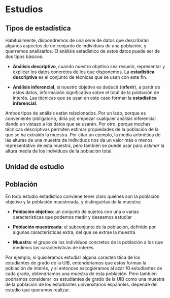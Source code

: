 # Estudios

## Tipos de estadística



Habitualmente, dispondremos de una serie de datos que describirán algunos
aspectos de un conjunto de individuos de una población, y querremos analizarlos. El análisis estadístico de estos datos puede ser de dos tipos básicos:

*  **Análisis descriptivo**, cuando nuestro objetivo sea resumir, representar y explicar los datos concretos de los que disponemos. La **estadística descriptiva**  es el conjunto de técnicas que se usan con este fin. 

* **Análisis inferencial**, si nuestro objetivo es deducir  (**inferir**),  a partir de estos datos, información significativa sobre el total de la población de interés.  Las técnicas que se usan en este caso forman la **estadística inferencial**.

Ambos tipos de análisis están relacionados. Por un lado, porque es conveniente (obligatorio, diría yo) empezar cualquier análisis inferencial dando un vistazo a los datos que se usarán. Por otro, porque muchas técnicas descriptivas permiten estimar propiedades de la población de la que se ha extraído la muestra. Por citar un ejemplo, la media aritmética de las alturas de una muestra de individuos nos da un valor  más o menos representativo de esta muestra, pero también se puede usar para *estimar*  la altura media de los individuos de la población total.


## Unidad de estudio


## Población




En todo estudio estadístico conviene tener claro quiénes son la población objetivo y la población muestreada, y distinguirlas de la muestra:

* **Población objetivo**: un conjunto de sujetos con una o varias características que podemos medir y deseamos estudiar

* **Población muestreada**: el subconjunto de la población, definido por algunas características extra, del que se extrae la muestra

* **Muestra**:  el grupo de los individuos concretos de la población a los que medimos las características de interés.




Por ejemplo, si quisiéramos estudiar alguna característica de los estudiantes de grado de la UIB, entenderíamos que estos forman la población de interés, y si entonces escogiéramos al azar 10 estudiantes de cada grado, obtendríamos una muestra de esta población. Pero también podríamos considerar los estudiantes de grado de la UIB como una muestra de la población de los estudiantes universitarios españoles: depende del estudio que queramos realizar.






